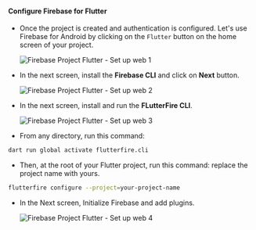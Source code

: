 #### Configure Firebase for Flutter

- Once the project is created and authentication is configured. Let's use Firebase for Android by clicking on the `Flutter` button on the home screen
  of your project.

  ![Firebase Project Flutter - Set up web 1](/content-hub/guides/firebase/flutter/flutter-firebase-setup-1.svg)

- In the next screen, install the **Firebase CLI** and click on **Next** button.

  ![Firebase Project Flutter - Set up web 2](/content-hub/guides/firebase/flutter/flutter-firebase-setup-2.svg)

- In the next screen, install and run the **FLutterFire CLI**.

  ![Firebase Project Flutter - Set up web 3](/content-hub/guides/firebase/flutter/flutter-firebase-setup-3.svg)

- From any directory, run this command:

```bash
dart run global activate flutterfire.cli
```

- Then, at the root of your Flutter project, run this command: replace the project name with yours.

```bash
flutterfire configure --project=your-project-name
```

- In the Next screen, Initialize Firebase and add plugins.

  ![Firebase Project Flutter - Set up web 4](/content-hub/guides/firebase/flutter/flutter-firebase-setup-4.svg)
